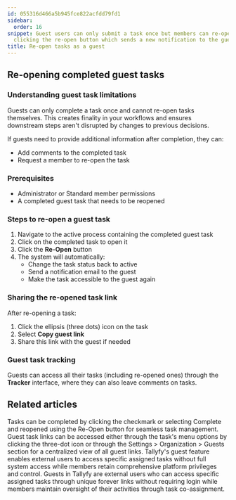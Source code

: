```yaml
---
id: 055316d466a5b945fce822acfdd79fd1
sidebar:
  order: 16
snippet: Guest users can only submit a task once but members can re-open tasks by
  clicking the re-open button which sends a new notification to the guest user.
title: Re-open tasks as a guest
---
```


## Re-opening completed guest tasks

### Understanding guest task limitations

Guests can only complete a task once and cannot re-open tasks themselves. This creates finality in your workflows and ensures downstream steps aren't disrupted by changes to previous decisions.

If guests need to provide additional information after completion, they can:
- Add comments to the completed task
- Request a member to re-open the task

### Prerequisites
- Administrator or Standard member permissions
- A completed guest task that needs to be reopened

### Steps to re-open a guest task

1. Navigate to the active process containing the completed guest task
2. Click on the completed task to open it
3. Click the **Re-Open** button
4. The system will automatically:
   - Change the task status back to active
   - Send a notification email to the guest
   - Make the task accessible to the guest again

### Sharing the re-opened task link

After re-opening a task:

1. Click the ellipsis (three dots) icon on the task
2. Select **Copy guest link**
3. Share this link with the guest if needed

### Guest task tracking

Guests can access all their tasks (including re-opened ones) through the **Tracker** interface, where they can also leave comments on tasks.

<lite-vimeo videoid="333173184"></lite-vimeo>


## Related articles
<CardGrid>
<LinkTitleCard header="<b>Tasks > Complete or reopen tasks</b>" href="/products/pro/tracking-and-tasks/tasks/how-can-i-complete-or-reopen-tasks-in-tallyfy/" > Tasks can be completed by clicking the checkmark or selecting Complete and reopened using the Re-Open button for seamless task management. </LinkTitleCard>
<LinkTitleCard header="<b>Guests > Get a guest's unique link</b>" href="/products/pro/documenting/guests/how-to-find-a-guest-task-link-in-tallyfy/" > Guest task links can be accessed either through the task's menu options by clicking the three-dot icon or through the Settings > Organization > Guests section for a centralized view of all guest links. </LinkTitleCard>
<LinkTitleCard header="<b>Guests > What is a guest</b>" href="/products/pro/documenting/guests/what-is-a-guest/" > Tallyfy's guest feature enables external users to access specific assigned tasks without full system access while members retain comprehensive platform privileges and control. </LinkTitleCard>
<LinkTitleCard header="<b>Documenting > Guests</b>" href="/products/pro/documenting/guests/" > Guests in Tallyfy are external users who can access specific assigned tasks through unique forever links without requiring login while members maintain oversight of their activities through task co-assignment. </LinkTitleCard>
</CardGrid>